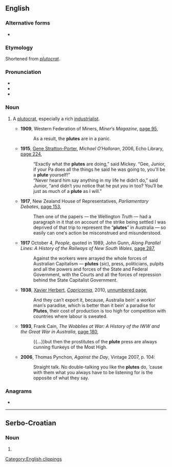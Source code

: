 ==English==

===Alternative forms===
* {{l|en|ploot}}

===Etymology===
Shortened from ''[[plutocrat]]''.

===Pronunciation===
* {{IPA|/pluːt/|lang=en}}
* {{audio|en-au-plute.ogg|Audio (AU)|lang=en}}
* {{rhymes|uːt|lang=en}}

===Noun===
{{en-noun}}

# {{lb|en|colloquial|Australia|US}} A [[plutocrat]], especially a rich [[industrialist]].
#* '''1909''', Western Federation of Miners, ''Miner′s Magazine'', [http://books.google.com.au/books?id=hT8tAQAAMAAJ&q=%22plute%22|%22plutes%22+-intitle:%22%22+-inauthor:%22plute%22&dq=%22plute%22|%22plutes%22+-intitle:%22%22+-inauthor:%22plute%22&hl=en&sa=X&ei=iX7dT_X1MOuXiQeq5ciZCg&redir_esc=y page 95],
#*: As a result, the '''plutes''' are in a panic.
#* '''1915''', [[w:Gene Stratton-Porter|Gene Stratton-Porter]], ''Michael O′Halloran'', 2006, Echo Library, [http://books.google.com.au/books?id=oDQ2eAR-TSAC&pg=PA224&dq=%22plute%22|%22plutes%22+-intitle:%22%22+-inauthor:%22plute%22&hl=en&sa=X&ei=iX7dT_X1MOuXiQeq5ciZCg&redir_esc=y#v=onepage&q=%22plute%22|%22plutes%22%20-intitle%3A%22%22%20-inauthor%3A%22plute%22&f=false page 224],
#*: “Exactly what the '''plutes''' are doing,” said Mickey. “Gee, Junior, if your Pa does all the things he said he was going to, you'll be a '''plute''' yourself!”
#*: “Never heard him say anything in my life he didn′t do,” said Junior, “and didn′t you notice that he put ''you'' in too? You′ll be just as much of a '''plute''' as I will.”
#* '''1917''', New Zealand House of Representatives, ''Parliamentary Debates'', [http://books.google.com.au/books?id=xuokAQAAIAAJ&q=%22plute%22|%22plutes%22+australia+-intitle:%22%22+-inauthor:%22plute%22&dq=%22plute%22|%22plutes%22+australia+-intitle:%22%22+-inauthor:%22plute%22&hl=en&sa=X&ei=IYPdT4WzEqe6iQfy0IidCg&redir_esc=y page 153],
#*: Then one of the papers — the Wellington ''Truth'' — had a paragraph in it that on account of the strike being settled I was deprived of that trip to represent the “'''plutes'''” in Australia — so easily can one′s action be misconstrued and misunderstood.
#* '''1917''' October 4, ''People'', quoted in 1989, John Gunn, ''Along Parallel Lines: A History of the Railways of New South Wales'', [http://books.google.com.au/books?id=gEXRJBBpB2MC&pg=PA287&dq=%22plute%22|%22plutes%22+australia+-intitle:%22%22+-inauthor:%22plute%22&hl=en&sa=X&ei=IYPdT4WzEqe6iQfy0IidCg&redir_esc=y#v=onepage&q=%22plute%22|%22plutes%22%20australia%20-intitle%3A%22%22%20-inauthor%3A%22plute%22&f=false page 287],
#*: Against the workers were arrayed the whole forces of Australian Capitalism — '''plutes''' (''sic''), press, politicians, pulpits and all the powers and forces of the State and Federal Government, with the Courts and all the forces of repression behind the State Capitalist Government.
#* '''1938''', [[w:Xavier Herbert|Xavier Herbert]], ''[[w:Capricornia (novel)|Capricornia]]'', 2010, [http://books.google.com.au/books?id=2tqkVza3Lm4C&pg=PT462&dq=%22plute%22|%22plutes%22+australia+-intitle:%22%22+-inauthor:%22plute%22&hl=en&sa=X&ei=IYPdT4WzEqe6iQfy0IidCg&redir_esc=y#v=onepage&q=%22plute%22|%22plutes%22%20australia%20-intitle%3A%22%22%20-inauthor%3A%22plute%22&f=false unnumbered page],
#*: And they can′t export it, because, Australia bein′ a workin′ man′s paradise, which is better than it bein′ a paradise for '''Plutes''', their cost of production is too high for competition with countries where labour is sweated.
#* '''1993''', Frank Cain, ''The Wobblies at War: A History of the IWW and the Great War in Australia'', [http://books.google.com.au/books?id=bVoUAQAAIAAJ&q=%22plute%22|%22plutes%22+australia+-intitle:%22%22+-inauthor:%22plute%22&dq=%22plute%22|%22plutes%22+australia+-intitle:%22%22+-inauthor:%22plute%22&hl=en&sa=X&ei=IYPdT4WzEqe6iQfy0IidCg&redir_esc=y page 180],
#*: {{...}}but then the prostitutes of the '''plute''' press are always cunning flunkeys of the Most High.
#* '''2006''', Thomas Pynchon, ''Against the Day'', Vintage 2007, p. 104:
#*: Straight talk. No double-talking you like the '''plutes''' do, ’cause with them what you always have to be listening for is the opposite of what they say.

===Anagrams===
* {{anagrams|en|a=elptu|-tuple|let up|let-up|letup|tuple}}

[[Category:English clippings]]

----

==Serbo-Croatian==

===Noun===
{{sh-noun-form}}

# {{inflection of|sh|pluta||gen|s|;|nom//acc//voc|p}}